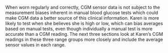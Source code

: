 When worn regularly and correctly, CGM sensor data is not subject to
the measurement biases inherent in manual blood glucose tests which
could make CGM data a better source of this clinical
information. Karen is more likely to test when she believes she is
high or low, which can bias averages based on manual tests, even
though individually a manual test is more accurate than a CGM
reading. The next three sections look at Karen's CGM readings in these
three range groups more closely and include the average sensor values
in each range.
